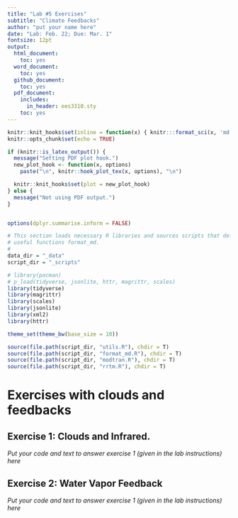 ```yaml
---
title: "Lab #5 Exercises"
subtitle: "Climate Feedbacks"
author: "put your name here"
date: "Lab: Feb. 22; Due: Mar. 1"
fontsize: 12pt
output: 
  html_document:
    toc: yes
  word_document:
    toc: yes
  github_document:
    toc: yes
  pdf_document: 
    includes:
      in_header: ees3310.sty
    toc: yes
---
```

```r
knitr::knit_hooks$set(inline = function(x) { knitr:::format_sci(x, 'md')})
knitr::opts_chunk$set(echo = TRUE)

if (knitr::is_latex_output()) {
  message("Setting PDF plot hook.")
  new_plot_hook <- function(x, options)
    paste("\n", knitr::hook_plot_tex(x, options), "\n")

  knitr::knit_hooks$set(plot = new_plot_hook)
} else {
  message("Not using PDF output.")
}


options(dplyr.summarise.inform = FALSE)

# This section loads necessary R libraries and sources scripts that define
# useful functions format_md.
#
data_dir = "_data"
script_dir = "_scripts"

# library(pacman)
# p_load(tidyverse, jsonlite, httr, magrittr, scales)
library(tidyverse)
library(magrittr)
library(scales)
library(jsonlite)
library(xml2)
library(httr)

theme_set(theme_bw(base_size = 10))

source(file.path(script_dir, "utils.R"), chdir = T)
source(file.path(script_dir, "format_md.R"), chdir = T)
source(file.path(script_dir, "modtran.R"), chdir = T)
source(file.path(script_dir, "rrtm.R"), chdir = T)
```
# Exercises with clouds and feedbacks

## Exercise 1: Clouds and Infrared.

_Put your code and text to answer exercise 1 (given in the lab instructions)
here_

## Exercise 2: Water Vapor Feedback

_Put your code and text to answer exercise 1 (given in the lab instructions)
here_

